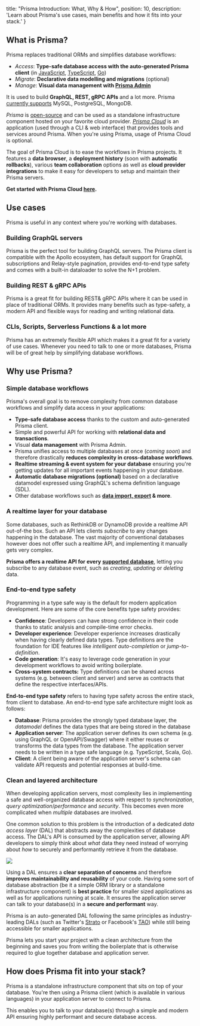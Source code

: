 
  title: "Prisma Introduction: What, Why & How",
  position: 10,
  description: 'Learn about Prisma\'s use cases, main benefits and how it fits into your stack.'
}

## What is Prisma?

Prisma replaces traditional ORMs and simplifies database workflows: 

- _Access_: **Type-safe database access with the auto-generated Prisma client** (in [JavaScript](https://www.prisma.io/client/client-javscript/), [TypeScript](https://www.prisma.io/client/client-typescript/), [Go](https://www.prisma.io/client/client-go/))
- _Migrate_: **Declarative data modelling and migrations** (optional)
- _Manage_: **Visual data management with [Prisma Admin](https://www.prisma.io/blog/prisma-admin-beta-pai5lah43soe/)**

It is used to build **GraphQL, REST, gRPC APIs** and a lot more. Prisma [currently supports](#database-connectors) MySQL, PostgreSQL, MongoDB.

<Collapse title="A note on Prisma Cloud">

_Prisma_ is [open-source](https://github.com/prisma/prisma) and can be used as a standalone infrastructure component hosted on your favorite cloud provider. [_Prisma Cloud_](https://www.prisma.io/cloud) is an application (used through a CLI & web interface) that provides tools and services around Prisma. When you're using Prisma, usage of Prisma Cloud is optional.

The goal of Prisma Cloud is to ease the workflows in Prisma projects. It features a **data browser**, a **deployment history** (soon with **automatic rollbacks**), various **team collaboration** options as well as **cloud provider integrations** to make it easy for developers to setup and maintain their Prisma servers.

**Get started with Prisma Cloud [here](https://app.prisma.io/).**

</Collapse>

## Use cases

Prisma is useful in any context where you're working with databases.

### Building GraphQL servers

Prisma is the perfect tool for building GraphQL servers. The Prisma client is compatible with the Apollo ecosystem, has default support for GraphQL subscriptions and Relay-style pagination, provides end-to-end type safety and comes with a built-in dataloader to solve the N+1 problem.

### Building REST & gRPC APIs

Prisma is a great fit for building REST& gRPC APIs where it can be used in place of traditional ORMs. It provides many benefits such as type-safety, a modern API and flexible ways for reading and writing relational data.

### CLIs, Scripts, Serverless Functions & a lot more

Prisma has an extremely flexible API which makes it a great fit for a variety of use cases. Whenever you need to talk to one or more databases, Prisma will be of great help by simplifying database workflows.

## Why use Prisma?

### Simple database workflows

Prisma's overall goal is to remove complexity from common database workflows and simplify data access in your applications:

- **Type-safe database access** thanks to the custom and auto-generated Prisma client.
- Simple and powerful API for working with **relational data and transactions**.
- Visual **data management** with Prisma Admin. 
- Prisma unifies access to multiple databases at once (_coming soon_) and therefore drastically **reduces complexity in cross-database workflows**.
- **Realtime streaming & event system for your database** ensuring you're getting updates for all important events happening in your database.
- **Automatic database migrations (optional)** based on a declarative datamodel expressed using GraphQL's schema definition language (SDL).
- Other database workflows such as **[data import, export](jsw9) & more**.

### A realtime layer for your database

Some databases, such as RethinkDB or DynamoDB provide a realtime API out-of-the box. Such an API lets clients _subscribe_ to any changes happening in the database. The vast majority of conventional databases however does not offer such a realtime API, and implementing it manually gets very complex.

**Prisma offers a realtime API for every [supported database](https://www.prisma.io/features/databases/)**, letting you subscribe to any database event, such as _creating_, _updating_ or _deleting_ data. 

### End-to-end type safety

Programming in a type safe way is the default for modern application development. Here are some of the core benefits type safety provides:

- **Confidence**: Developers can have strong confidence in their code thanks to static analysis and compile-time error checks.
- **Developer experience**: Developer experience increases drastically when having clearly defined data types. Type definitions are the foundation for IDE features like _intelligent auto-completion_ or _jump-to-definition_.
- **Code generation**: It's easy to leverage code generation in your development workflows to avoid writing boilerplate.
- **Cross-system contracts:** Type definitions can be shared across systems (e.g. between client and server) and serve as contracts that define the respective interfaces/APIs.

**End-to-end type safety** refers to having type safety across the entire stack, from client to database. An end-to-end type safe architecture might look as follows:

- **Database**: Prisma provides the strongly typed database layer, the _datamodel_ defines the data types that are being stored in the database
- **Application server**: The application server defines its own schema (e.g. using GraphQL or OpenAPI/Swagger) where it either reuses or transforms the data types from the database. The application server needs to be written in a type safe language (e.g. TypeScript, Scala, Go).
- **Client**: A client being aware of the application server's schema can validate API requests and potential responses at build-time.

### Clean and layered architecture

When developing application servers, most complexity lies in implementing a safe and well-organized database access with respect to _synchronization_, _query optimization_/_performance_ and _security_. This becomes even more complicated when _multiple_ databases are involved.

One common solution to this problem is the introduction of a dedicated _data access layer_ (DAL) that abstracts away the complexities of database access. The DAL's API is consumed by the application server, allowing API developers to simply think about _what_ data they need instead of worrying about _how_ to securely and performantly retrieve it from the database.

![](https://i.imgur.com/SUH6AqW.png)

Using a DAL ensures a **clear separation of concerns** and therefore **improves maintainability and reusability** of your code. Having some sort of database abstraction (be it a simple ORM library or a standalone infrastructure component) is **best practice** for smaller sized applications as well as for applications running at scale. It ensures the application server can talk to your database(s) in a **secure and performant** way.

Prisma is an auto-generated DAL following the same principles as industry-leading DALs (such as Twitter's [Strato](https://about.sourcegraph.com/graphql/graphql-at-twitter/) or Facebook's [TAO](https://www.facebook.com/notes/facebook-engineering/tao-the-power-of-the-graph/10151525983993920/)) while still being accessible for smaller applications.

Prisma lets you start your project with a clean architecture from the beginning and saves you from writing the boilerplate that is otherwise required to glue together database and application server.

## How does Prisma fit into your stack?

Prisma is a standalone infrastructure component that sits on top of your database. You're then using a Prisma client (which is available in various languages) in your application server to connect to Prisma.

This enables you to talk to your database(s) through a simple and modern API ensuring highly performant and secure database access.
